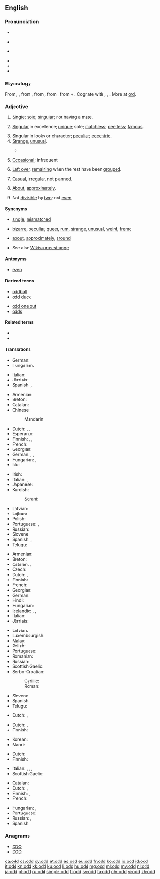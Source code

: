 {{also|ODD|Odd}}
==English==

===Pronunciation===
* {{enPR|ŏd}}
* {{a|UK}} {{IPA|/ɒd/}}
* {{a|US}} {{IPA|/ɑd/}}
* {{audio|en-us-odd.ogg|Audio (US)}}
* {{rhymes|ɒd}}
* {{rhymes|ɑːd}}

===Etymology===
From {{etyl|enm|en}} {{term|od|lang=enm|sc=Latn}}, {{term|odde||odd, single|lang=enm|sc=Latn}}, from {{etyl|non|en}} {{term|oddi||third or additional number, triangle|lang=non|sc=Latn}}, from {{term|oddr||point of a weapon|lang=non|sc=Latn}}, from {{etyl|gem-pro|en}} {{term/t|gem-pro|*uzdaz||point}}, from {{etyl|ine-pro|en}} {{term/t|ine-pro|*wes-||to stick, prick, pierce, sting}} + {{etyl|ine-pro|en}} {{term/t|ine-pro|*dʰe-||to set, place}}. Cognate with {{etyl|is|-}} {{term|oddi||triangle, point of land, odd number|lang-is}}, {{etyl|sv|-}} {{term|udd||a point|lang=sv|sc=Latn}}, {{etyl|ang|-}} {{term|ord||a point|lang=ang}}. More at [[ord]].

===Adjective===
{{en-adj|-|er}}

# {{context|not comparable|lang=en}} [[single|Single]]; [[sole]]; [[singular]]; not having a mate.
#: {{usex|lang=en|Optimistically, he had a corner of a drawer for '''odd''' socks.}}
# {{context|obsolete|lang=en}} [[singular|Singular]] in excellence; [[unique]]; sole; [[matchless]]; [[peerless]]; [[famous]].
# Singular in looks or character; [[peculiar]]; [[eccentric]].
# [[strange|Strange]], [[unusual]].
#: {{usex|lang=en|She slept in, which was very '''odd'''.}}
#* {{quote-book|year=1898|author={{w|Winston Churchill (novelist)|Winston Churchill}}
|title={{w|The Celebrity}}|chapter=5
|passage=We made an '''odd''' party before the arrival of the Ten, particularly when the Celebrity dropped in for lunch or dinner. He could not be induced to remain permanently at Mohair because Miss Trevor was at Asquith, but he appropriated a Hempstead cart from the Mohair stables and made the trip sometimes twice in a day.}}
# {{context|not comparable|lang=en}} [[occasional|Occasional]]; infrequent.
#: {{usex|lang=en|but for the '''odd''' exception}}
# {{context|not comparable|lang=en}} [[left over|Left over]], [[remain]]ing when the rest have been [[grouped]].
#: {{usex|lang=en|I'm the '''odd''' one out.}}
# {{context|not comparable|lang=en}} [[casual|Casual]], [[irregular]], not planned.
#: {{usex|lang=en|He's only worked '''odd''' jobs.}}
# {{context|not comparable|in combination with a number|not comparable|lang=en}} [[about|About]], [[approximately]].
#: {{usex|lang=en|There were thirty-'''odd''' people in the room.}}
# {{context|not comparable|lang=en}} Not [[divisible]] by [[two]]; not [[even]].
#: {{usex|lang=en|The product of '''odd''' numbers is also '''odd'''.}}

====Synonyms====
* {{sense|not having a mate}} [[single]], [[mismatched]]
* {{sense|strange}} [[bizarre]], [[peculiar]], [[queer]], [[rum]], [[strange]], [[unusual]], [[weird]], [[fremd]]
* {{sense|about}} [[about]], [[approximately]], [[around]]
* See also [[Wikisaurus:strange]]

====Antonyms====
* {{sense|not divisible by two}} [[even]]

====Derived terms====
{{rel-top|Terms derived from ''odd''}}
* [[oddball]]
* [[odd duck]]
{{rel-mid}}
* [[odd one out]]
* [[odds]]
{{rel-bottom}}

====Related terms====
* {{l|en|ord}}
* {{l|en|odds and ends}}

====Translations====
{{trans-top|not having a mate}}
* German: {{t+|de|einzeln}}
* Hungarian: {{t+|hu|páratlan}}
{{trans-mid}}
* Italian: {{t|it|spaiato}}
* Jèrriais: {{t|roa-jer|dêpathié}}
* Spanish: {{t+|es|guacho}}, {{t|es|desparejado}}
{{trans-bottom}}

{{trans-top|strange}}
* Armenian: {{t|hy|տարօրինակ|tr=taròrinak}}
* Breton: {{t|br|Iskis}}
* Catalan: {{t+|ca|estrany|m}}
* Chinese:
*: Mandarin: {{t+|cmn|奇怪|tr=qí quài}}
* Dutch: {{t+|nl|vreemd}}, {{t+|nl|merkwaardig}}, {{t+|nl|raar}}
* Esperanto: {{t|eo|stranga}}
* Finnish: {{t+|fi|outo}}, {{t+|fi|kummallinen}}, {{t+|fi|omituinen}}
* French: {{t+|fr|bizarre}}, {{t+|fr|étrange}}
* Georgian: {{t|ka|უცნაური|sc=Geor}}
* German: {{t+|de|seltsam}}, {{t+|de|merkwürdig}}, {{t+|de|komisch}}
* Hungarian: {{t+|hu|furcsa}}, {{t+|hu|fura}}
* Ido: {{t+|io|baroka}}
{{trans-mid}}
* Irish: {{t|ga|aisteach}}
* Italian: {{t+|it|strano}}, {{t+|it|strambo}}
* Japanese: {{t+|ja|変|tr=へん, hen}}
* Kurdish:
*: Sorani: {{t|ku|سه‌یر|tr=sair|sc=ku-Arab}}
* Latvian: {{t|lv|dīvains}}
* Lojban: {{t+|jbo|cizra}}
* Polish: {{t+|pl|dziwny}}
* Portuguese: {{t+|pt|estranho}}, {{t+|pt|raro}}
* Russian: {{t+|ru|странный}}
* Slovene: {{t+|sl|čuden}}
* Spanish: {{t+|es|extraño}}, {{t+|es|raro}}
* Telugu: {{t|te|విలక్షణమైన|tr=vilakshaNamaina}}
{{trans-bottom}}

{{trans-top|not divisible by two}}
* Armenian: {{t|hy|կենտ|tr=kent}}
* Breton: {{t|br|impar}}
* Catalan: {{t|ca|imparell}}, {{t|ca|senar}}
* Czech: {{t+|cs|lichý|m}}
* Dutch: {{t+|nl|oneven}}, {{t|nl|onpaar}}
* Finnish: {{t+|fi|pariton}}
* French: {{t+|fr|impair}}
* Georgian: {{t|ka|კენტი|sc=Geor}}
* German: {{t+|de|ungerade}}
* Hindi: {{t|hi|विषम|tr=viṣam|sc=Deva}}
* Hungarian: {{t+|hu|páratlan}}
* Icelandic: {{t|is|odda-}}, {{t|is|ójafn}}, {{t+|is|hvass}}
* Italian: {{t|it|dispari}}
* Jèrriais: {{t|roa-jer|fâlot}}
{{trans-mid}}
* Latvian: {{t|lv|nepāra}}
* Luxembourgish: {{t|lb|ongerued}}
* Malay: {{t|ms|ganjil}}
* Polish: {{t|pl|nieparzysty}}
* Portuguese: {{t+|pt|ímpar}}
* Romanian: {{t+|ro|impar}}
* Russian: {{t+|ru|нечётный}}
* Scottish Gaelic: {{t|gd|còrr}}
* Serbo-Croatian:
*: Cyrillic: {{t|sh|непаран}}
*: Roman: {{t|sh|neparan}}
* Slovene: {{t|sl|lih}}
* Spanish: {{t|es|impar}}
* Telugu: {{t+|te|బేసి|tr=baesi}}
{{trans-bottom}}

{{trans-top|rare: but for the odd exception}}
* Dutch: {{t+|nl|uitzonderlijk}}, {{t+|nl|zeldzaam}}
{{trans-mid}}
{{trans-bottom}}

{{trans-top|left over after others have been grouped}}
* Dutch: {{t+|nl|overblijvend}}, {{t+|nl|resterend}}
* Finnish: {{t+|fi|pariton}}
{{trans-mid}}
* Korean: {{t|ko|우수리|tr=usuri}}
* Maori: {{t|mi|makere}}
{{trans-bottom}}

{{trans-top|casual, irregular}}
* Dutch: {{t|nl|onregelmatig}}
* Finnish: {{t+|fi|satunnainen}}
{{trans-mid}}
* Italian: {{t|it|occasionale}}, {{t+|it|irregolare}}, {{t+|it|casuale}}, {{t|it|mordi e fuggi}}
* Scottish Gaelic: {{t|gd|corra}}
{{trans-bottom}}

{{trans-top|about}}
* Catalan: {{t+|ca|aproximadament}}
* Dutch: {{t|nl|bij benadering}}, {{t+|nl|ongeveer}}
* Finnish: {{t+|fi|noin}}, {{t+|fi|suunnilleen}}
* French: {{t+|fr|à peu près}}
{{trans-mid}}
* Hungarian: {{t+|hu|valahány}}, {{t+|hu|egynéhány}}
* Portuguese: {{t+|pt|aproximadamente}}
* Russian: {{t+|ru|около}}, {{t+|ru|приблизительно}}
* Spanish: {{t+|es|aproximadamente}}
{{trans-bottom}}

===Anagrams===
* [[DDO#English|DDO]]
* [[DOD#English|DOD]]

[[ca:odd]]
[[cs:odd]]
[[cy:odd]]
[[et:odd]]
[[es:odd]]
[[eu:odd]]
[[fr:odd]]
[[ko:odd]]
[[io:odd]]
[[id:odd]]
[[it:odd]]
[[kn:odd]]
[[kk:odd]]
[[ku:odd]]
[[li:odd]]
[[hu:odd]]
[[mg:odd]]
[[ml:odd]]
[[my:odd]]
[[nl:odd]]
[[ja:odd]]
[[pl:odd]]
[[ru:odd]]
[[simple:odd]]
[[fi:odd]]
[[sv:odd]]
[[ta:odd]]
[[chr:odd]]
[[vi:odd]]
[[zh:odd]]